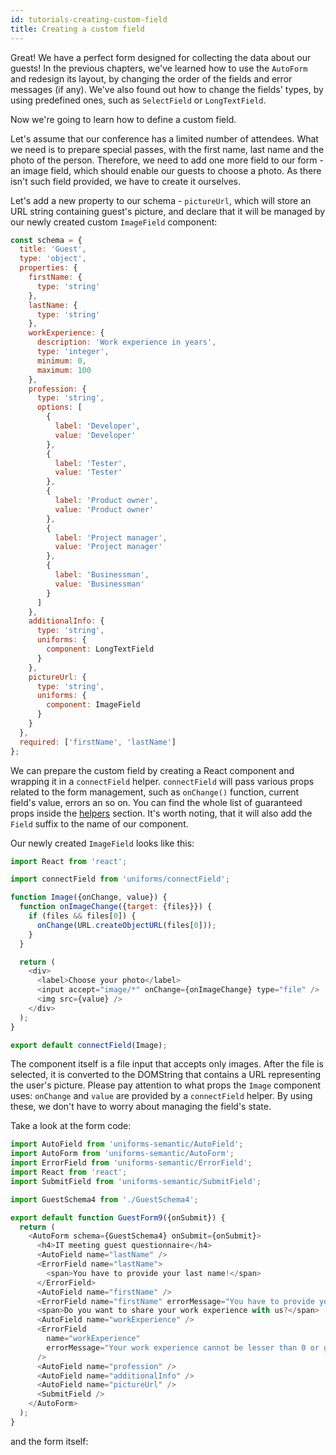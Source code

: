 ```yaml
---
id: tutorials-creating-custom-field
title: Creating a custom field
---
```



Great! We have a perfect form designed for collecting the data about our guests!
In the previous chapters, we've learned how to use the `AutoForm` and redesign its layout, by changing the order of the fields and error messages (if any).
We've also found out how to change the fields' types, by using predefined ones, such as `SelectField` or `LongTextField`.

Now we're going to learn how to define a custom field.

Let's assume that our conference has a limited number of attendees.
What we need is to prepare special passes, with the first name, last name and the photo of the person.
Therefore, we need to add one more field to our form - an image field, which should enable our guests to choose a photo.
As there isn't such field provided, we have to create it ourselves.

Let's add a new property to our schema - `pictureUrl`, which will store an URL string containing guest's picture,
and declare that it will be managed by our newly created custom `ImageField` component:

```js
const schema = {
  title: 'Guest',
  type: 'object',
  properties: {
    firstName: {
      type: 'string'
    },
    lastName: {
      type: 'string'
    },
    workExperience: {
      description: 'Work experience in years',
      type: 'integer',
      minimum: 0,
      maximum: 100
    },
    profession: {
      type: 'string',
      options: [
        {
          label: 'Developer',
          value: 'Developer'
        },
        {
          label: 'Tester',
          value: 'Tester'
        },
        {
          label: 'Product owner',
          value: 'Product owner'
        },
        {
          label: 'Project manager',
          value: 'Project manager'
        },
        {
          label: 'Businessman',
          value: 'Businessman'
        }
      ]
    },
    additionalInfo: {
      type: 'string',
      uniforms: {
        component: LongTextField
      }
    },
    pictureUrl: {
      type: 'string',
      uniforms: {
        component: ImageField
      }
    }
  },
  required: ['firstName', 'lastName']
};
```

We can prepare the custom field by creating a React component and wrapping it in a `connectField` helper.
`connectField` will pass various props related to the form management, such as `onChange()` function, current field's value, errors an so on.
You can find the whole list of guaranteed props inside the [helpers](api-helpers#connectfieldcomponent-options) section.
It's worth noting, that it will also add the `Field` suffix to the name of our component.

Our newly created `ImageField` looks like this:

```js
import React from 'react';

import connectField from 'uniforms/connectField';

function Image({onChange, value}) {
  function onImageChange({target: {files}}) {
    if (files && files[0]) {
      onChange(URL.createObjectURL(files[0]));
    }
  }

  return (
    <div>
      <label>Choose your photo</label>
      <input accept="image/*" onChange={onImageChange} type="file" />
      <img src={value} />
    </div>
  );
}

export default connectField(Image);
```

The component itself is a file input that accepts only images.
After the file is selected, it is converted to the DOMString that contains a URL representing the user's picture.
Please pay attention to what props the `Image` component uses: `onChange` and `value` are provided by a `connectField` helper.
By using these, we don't have to worry about managing the field's state.

Take a look at the form code:

```js
import AutoField from 'uniforms-semantic/AutoField';
import AutoForm from 'uniforms-semantic/AutoForm';
import ErrorField from 'uniforms-semantic/ErrorField';
import React from 'react';
import SubmitField from 'uniforms-semantic/SubmitField';

import GuestSchema4 from './GuestSchema4';

export default function GuestForm9({onSubmit}) {
  return (
    <AutoForm schema={GuestSchema4} onSubmit={onSubmit}>
      <h4>IT meeting guest questionnaire</h4>
      <AutoField name="lastName" />
      <ErrorField name="lastName">
        <span>You have to provide your last name!</span>
      </ErrorField>
      <AutoField name="firstName" />
      <ErrorField name="firstName" errorMessage="You have to provide your first name!" />
      <span>Do you want to share your work experience with us?</span>
      <AutoField name="workExperience" />
      <ErrorField
        name="workExperience"
        errorMessage="Your work experience cannot be lesser than 0 or greater than 100 years!"
      />
      <AutoField name="profession" />
      <AutoField name="additionalInfo" />
      <AutoField name="pictureUrl" />
      <SubmitField />
    </AutoForm>
  );
}
```

and the form itself:

<TutorialForm>
  <GuestFormFinal />
</TutorialForm>
